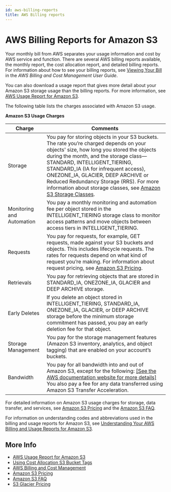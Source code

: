 ```yaml
---
id: aws-billing-reports
title: AWS Billing reports
---
```

# AWS Billing Reports for Amazon S3<a name="aws-billing-reports"></a>

Your monthly bill from AWS separates your usage information and cost by AWS service and function\. There are several AWS billing reports available, the monthly report, the cost allocation report, and detailed billing reports\. For information about how to see your billing reports, see [Viewing Your Bill](https://docs.aws.amazon.com/awsaccountbilling/latest/aboutv2/getting-viewing-bill.html) in the *AWS Billing and Cost Management User Guide*\.

You can also download a usage report that gives more detail about your Amazon S3 storage usage than the billing reports\. For more information, see [AWS Usage Report for Amazon S3](aws-usage-report.mdx)\.

The following table lists the charges associated with Amazon S3 usage\. 


**Amazon S3 Usage Charges**  

| Charge | Comments | 
| --- | --- | 
|  Storage  |  You pay for storing objects in your S3 buckets\. The rate you’re charged depends on your objects' size, how long you stored the objects during the month, and the storage class—STANDARD, INTELLIGENT\_TIERING, STANDARD\_IA \(IA for infrequent access\), ONEZONE\_IA, GLACIER, DEEP ARCHIVE or Reduced Redundancy Storage \(RRS\)\. For more information about storage classes, see [Amazon S3 Storage Classes](storage-class-intro.mdx)\.  | 
| Monitoring and Automation | You pay a monthly monitoring and automation fee per object stored in the INTELLIGENT\_TIERING storage class to monitor access patterns and move objects between access tiers in INTELLIGENT\_TIERING\. | 
|  Requests  |  You pay for requests, for example, GET requests, made against your S3 buckets and objects\. This includes lifecycle requests\. The rates for requests depend on what kind of request you’re making\. For information about request pricing, see [Amazon S3 Pricing](https://aws.amazon.com/s3/pricing/)\.  | 
|  Retrievals  |  You pay for retrieving objects that are stored in STANDARD\_IA, ONEZONE\_IA, GLACIER and DEEP ARCHIVE storage\.  | 
|  Early Deletes  |  If you delete an object stored in INTELLIGENT\_TIERING, STANDARD\_IA, ONEZONE\_IA, GLACIER, or DEEP ARCHIVE storage before the minimum storage commitment has passed, you pay an early deletion fee for that object\.  | 
|  Storage Management  |  You pay for the storage management features \(Amazon S3 inventory, analytics, and object tagging\) that are enabled on your account’s buckets\.  | 
|  Bandwidth  |  You pay for all bandwidth into and out of Amazon S3, except for the following: [\[See the AWS documentation website for more details\]](http://docs.aws.amazon.com/AmazonS3/latest/dev/aws-billing-reports.html) You also pay a fee for any data transferred using Amazon S3 Transfer Acceleration\.   | 

For detailed information on Amazon S3 usage charges for storage, data transfer, and services, see [Amazon S3 Pricing](https://aws.amazon.com/s3/pricing/) and the [Amazon S3 FAQ](https://aws.amazon.com/s3/faqs/#billing)\.

For information on understanding codes and abbreviations used in the billing and usage reports for Amazon S3, see [Understanding Your AWS Billing and Usage Reports for Amazon S3](aws-usage-report-understand.mdx)\.

## More Info<a name="aws-billing-reports-more-info"></a>
+ [AWS Usage Report for Amazon S3](aws-usage-report.mdx)
+ [Using Cost Allocation S3 Bucket Tags](CostAllocTagging.mdx)
+ [AWS Billing and Cost Management](https://docs.aws.amazon.com/awsaccountbilling/latest/aboutv2/billing-what-is.html)
+ [Amazon S3 Pricing](https://aws.amazon.com/s3/pricing/)
+ [Amazon S3 FAQ](https://aws.amazon.com/s3/faqs/#billing)
+ [S3 Glacier Pricing](https://aws.amazon.com/glacier/pricing/)